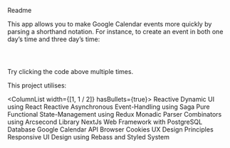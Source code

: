 
<Heading variant="h2" mt="3">Readme</Heading>

<Divider color="text" mb="4" />

This app allows you to make Google Calendar events more quickly by parsing a shorthand notation. For instance, to create an event in both one day’s time and three day’s time:

<Code type="pre">
    <HistoryItem title="d, 3d buy some bananas" />
</Code>

Try clicking the code above multiple times.

<Heading variant="h2" mt="4">This project utilises:</Heading>

<ColumnList width={[1, 1 / 2]} hasBullets={true}>
    <span>
        Reactive Dynamic UI using React
    </span>
    <span>
        Reactive Asynchronous Event-Handling using Saga
    </span>
    <span>
        Pure Functional State-Management using Redux
    </span>
    <span>
        Monadic Parser Combinators using Arcsecond Library
    </span>
    <span>
        NextJs Web Framework with PostgreSQL Database
    </span>
    <span>
        Google Calendar API
    </span>
    <span>
        Browser Cookies
    </span>
    <span>
        UX Design Principles
    </span>
    <span>
        Responsive UI Design using Rebass and Styled System
    </span>
</ColumnList>
